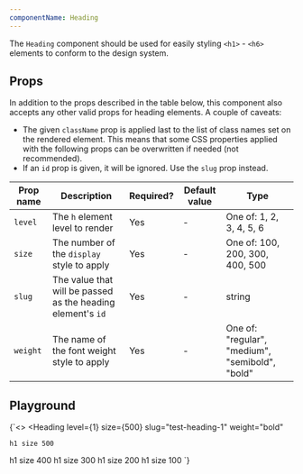```yaml
---
componentName: Heading
---
```


The `Heading` component should be used for easily styling `<h1>` - `<h6>` elements to conform to the design system.

## Props

In addition to the props described in the table below, this component also accepts any other valid props for heading elements. A couple of caveats:

- The given `className` prop is applied last to the list of class names set on the rendered element. This means that some CSS properties applied with the following props can be overwritten if needed (not recommended).
- If an `id` prop is given, it will be ignored. Use the `slug` prop instead.

| Prop name | Description                                                 | Required? | Default value | Type                                            |
| --------- | ----------------------------------------------------------- | --------- | ------------- | ----------------------------------------------- |
| `level`   | The `h` element level to render                             | Yes       | -             | One of: 1, 2, 3, 4, 5, 6                        |
| `size`    | The number of the `display` style to apply                  | Yes       | -             | One of: 100, 200, 300, 400, 500                 |
| `slug`    | The value that will be passed as the heading element's `id` | Yes       | -             | string                                          |
| `weight`  | The name of the font weight style to apply                  | Yes       | -             | One of: "regular", "medium", "semibold", "bold" |

## Playground

<LiveComponent>{`<>
  <Heading
    level={1}
    size={500}
    slug="test-heading-1"
    weight="bold"
  >
    h1 size 500
  </Heading>
  <Heading
    level={1}
    size={400}
    slug="test-heading-2"
    weight="bold"
  >
    h1 size 400
  </Heading>
  <Heading
    level={1}
    size={300}
    slug="test-heading-3"
    weight="bold"
  >
    h1 size 300
  </Heading>
  <Heading
    level={1}
    size={200}
    slug="test-heading-4"
    weight="bold"
  >
    h1 size 200
  </Heading>
  <Heading
    level={1}
    size={100}
    slug="test-heading-5"
    weight="bold"
  >
    h1 size 100
  </Heading>
</>`}</LiveComponent>

